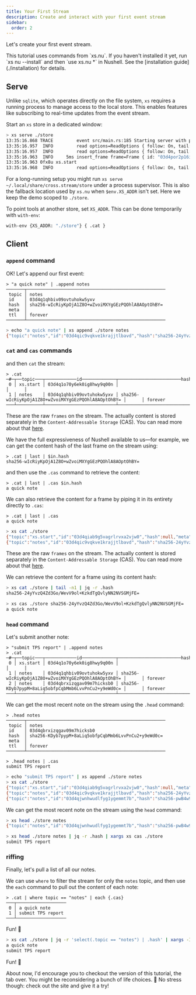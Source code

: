 ```yaml
---
title: Your First Stream
description: Create and interact with your first event stream
sidebar:
  order: 2
---
```




Let's create your first event stream.

<Aside>
This tutorial uses commands from `xs.nu`. If you haven't installed it yet,
run `xs nu --install` and then `use xs.nu *` in Nushell. See the
[installation guide](./installation) for details.
</Aside>

## Serve

Unlike `sqlite`, which operates directly on the file system, `xs` requires a
running process to manage access to the local store. This enables features like
subscribing to real-time updates from the event stream.

Start an `xs` store in a dedicated window:

```bash withOutput
> xs serve ./store
13:35:16.868 TRACE         event src/main.rs:185 Starting server with path: "./store"                                                                    xs:185
13:35:16.957  INFO         read options=ReadOptions { follow: On, tail: false, last_id: None, limit: None }                                      xs::store:174
13:35:16.957  INFO         read options=ReadOptions { follow: On, tail: true, last_id: None, limit: None }                                       xs::store:174
13:35:16.963  INFO     5ms insert_frame frame=Frame { id: "03d4por2p16i05i81fjy0fx8u", topic: "xs.start", hash: None, meta: None, ttl: None }    xs::store:410
13:35:16.963 0fx8u xs.start
13:35:16.968  INFO         read options=ReadOptions { follow: On, tail: false, last_id: None, limit: None }                                      xs::store:174
```

For a long-running setup you might run `xs serve ~/.local/share/cross.stream/store`
under a process supervisor. This is also the fallback location used by
`xs.nu` when `$env.XS_ADDR` isn't set. Here we keep the demo scoped to `./store`.

To point tools at another store, set `XS_ADDR`. This can be done temporarily with `with-env`:

```bash
with-env {XS_ADDR: "./store"} { .cat }
```

## Client

### `append` command

OK! Let's append our first event:

<Tabs syncKey="shell">

<TabItem label="nushell">

```nushell withOutput
> "a quick note" | .append notes
───────┬─────────────────────────────────────────────────────
 topic │ notes
 id    │ 03d4q1qhbiv09ovtuhokw5yxv
 hash  │ sha256-wIcRiyKpOjA1Z8O+wZvoiMXYgGEzPQOhlA8AOptOhBY=
 meta  │
 ttl   │ forever
───────┴─────────────────────────────────────────────────────
```

</TabItem>

<TabItem label="bash">

```bash withOutput
> echo "a quick note" | xs append ./store notes
{"topic":"notes","id":"03d4qic9vqkve1krajjtlbavd","hash":"sha256-24yYvzQ4Zd3Go/WevV9ol+KzkdTgQvlyNN2NVSGMjFE=","meta":null,"ttl":"forever"}
```

</TabItem>

</Tabs>

### `cat` and `cas` commands

and then `cat` the stream:

<Tabs syncKey="shell">

<TabItem label="nushell">

```nushell withOutput
> .cat
─#─┬──topic───┬────────────id─────────────┬────────────────────────hash─────────────────────────┬─meta─┬───ttl───
 0 │ xs.start │ 03d4q1o70y6ek0ig8hwy9q00n │                                                     │      │
 1 │ notes    │ 03d4q1qhbiv09ovtuhokw5yxv │ sha256-wIcRiyKpOjA1Z8O+wZvoiMXYgGEzPQOhlA8AOptOhBY= │      │ forever
───┴──────────┴───────────────────────────┴─────────────────────────────────────────────────────┴──────┴─────────
```

These are the raw `frames` on the stream. The actually content is stored
separately in the `Content-Addressable Storage` (CAS). You can read more about
that [here](../../reference/architecture/).

We have the full expressiveness of Nushell available to us—for example, we can
get the content hash of the last frame on the stream using:

```nushell withOutput
> .cat | last | $in.hash
sha256-wIcRiyKpOjA1Z8O+wZvoiMXYgGEzPQOhlA8AOptOhBY=
```

and then use the `.cas` command to retrieve the content:

```nushell withOutput
> .cat | last | .cas $in.hash
a quick note
```

We can also retrieve the content for a frame by piping it in its entirety
directly to `.cas`:

```nushell withOutput
> .cat | last | .cas
a quick note
```

</TabItem>

<TabItem label="bash">

```bash withOutput
> xs cat ./store
{"topic":"xs.start","id":"03d4qiab9g5vagrlrvxa2vjw0","hash":null,"meta":null,"ttl":null}
{"topic":"notes","id":"03d4qic9vqkve1krajjtlbavd","hash":"sha256-24yYvzQ4Zd3Go/WevV9ol+KzkdTgQvlyNN2NVSGMjFE=","meta":null,"ttl":"forever"}
```

These are the raw `frames` on the stream. The actually content is stored
separately in the `Content-Addressable Storage` (CAS). You can read more about
that [here](../../reference/architecture/).

We can retrieve the content for a frame using its content hash:

```bash withOutput
> xs cat ./store | tail -n1 | jq -r .hash
sha256-24yYvzQ4Zd3Go/WevV9ol+KzkdTgQvlyNN2NVSGMjFE=
```

```bash withOutput
> xs cas ./store sha256-24yYvzQ4Zd3Go/WevV9ol+KzkdTgQvlyNN2NVSGMjFE=
a quick note
```

</TabItem>

</Tabs>

### `head` command

Let's submit another note:

<Tabs syncKey="shell">

<TabItem label="nushell">

```nushell withOutput
> "submit TPS report" | .append notes
> .cat
─#─┬──topic───┬────────────id─────────────┬────────────────────────hash─────────────────────────┬─meta─┬───ttl───
 0 │ xs.start │ 03d4q1o70y6ek0ig8hwy9q00n │                                                     │      │
 1 │ notes    │ 03d4q1qhbiv09ovtuhokw5yxv │ sha256-wIcRiyKpOjA1Z8O+wZvoiMXYgGEzPQOhlA8AOptOhBY= │      │ forever
 2 │ notes    │ 03d4qbrxizqgav09m7hicksb0 │ sha256-KDyb7pypM+8aLiq5obfpCqbMmb6LvvPnCu2+y9eWd0c= │      │ forever
───┴──────────┴───────────────────────────┴─────────────────────────────────────────────────────┴──────┴─────────
```

We can get the most recent note on the stream using the `.head` command:

```nushell withOutput
> .head notes
───────┬─────────────────────────────────────────────────────
 topic │ notes
 id    │ 03d4qbrxizqgav09m7hicksb0
 hash  │ sha256-KDyb7pypM+8aLiq5obfpCqbMmb6LvvPnCu2+y9eWd0c=
 meta  │
 ttl   │ forever
───────┴─────────────────────────────────────────────────────
```

```nushell withOutput
> .head notes | .cas
submit TPS report
```

</TabItem>

<TabItem label="bash">

```bash withOutput
> echo "submit TPS report" | xs append ./store notes
> xs cat ./store
{"topic":"xs.start","id":"03d4qiab9g5vagrlrvxa2vjw0","hash":null,"meta":null,"ttl":null}
{"topic":"notes","id":"03d4qic9vqkve1krajjtlbavd","hash":"sha256-24yYvzQ4Zd3Go/WevV9ol+KzkdTgQvlyNN2NVSGMjFE=","meta":null,"ttl":"forever"}
{"topic":"notes","id":"03d4qjwnhwudlfyg1ygemmt7b","hash":"sha256-pwB4w9N1v99Uu/96KsKKaIgDMm18QDMOZJsEwCxBtsA=","meta":null,"ttl":"forever"}
```

We can get the most recent note on the stream using the `head` command:

```bash withOutput
> xs head ./store notes
{"topic":"notes","id":"03d4qjwnhwudlfyg1ygemmt7b","hash":"sha256-pwB4w9N1v99Uu/96KsKKaIgDMm18QDMOZJsEwCxBtsA=","meta":null,"ttl":"forever"}
```

```bash withOutput
> xs head ./store notes | jq -r .hash | xargs xs cas ./store
submit TPS report
```

</TabItem>

</Tabs>

### riffing

Finally, let's pull a list of all our notes.

<Tabs syncKey="shell">

<TabItem label="nushell">

We can use `where` to filter the stream for only the `notes` topic, and then use
the `each` command to pull out the content of each note:

```nushell withOutput
> .cat | where topic == "notes" | each {.cas}
───┬───────────────────
 0 │ a quick note
 1 │ submit TPS report
───┴───────────────────
```

Fun! 🎉

</TabItem>

<TabItem label="bash">

```bash withOutput
> xs cat ./store | jq -r 'select(.topic == "notes") | .hash' | xargs -I{} xs cas ./store {}
a quick note
submit TPS report
```

Fun! 🎉

<Aside type="tip">

About now, I'd encourage you to checkout the <Link to="nu" /> version of this
tutorial, the tab over. You might be reconsidering a bunch of life choices. 🤣
No stress though: check out the <Link to="nu" /> site and give it a try!

</Aside>

</TabItem>

</Tabs>
